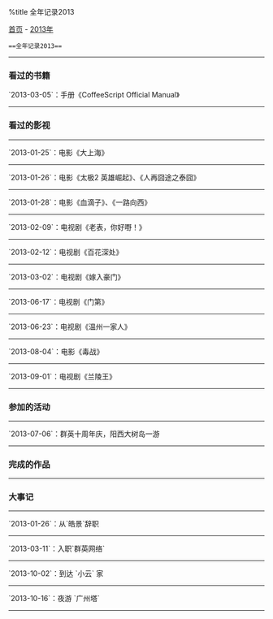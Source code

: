 %title 全年记录2013

[[../../index|首页]] - [[index|2013年]]
 ==全年记录2013==
----
===看过的书籍===

`2013-03-05`：手册《CoffeeScript Official Manual》
----
===看过的影视===
----
`2013-01-25`：电影《大上海》
----
`2013-01-26`：电影《太极2 英雄崛起》、《人再囧途之泰囧》
----
`2013-01-28`：电影《血滴子》、《一路向西》
----
`2013-02-09`：电视剧《老表，你好嘢！》
----
`2013-02-12`：电视剧《百花深处》
----
`2013-03-02`：电视剧《嫁入豪门》
----
`2013-06-17`：电视剧《门第》
----
`2013-06-23`：电视剧《温州一家人》
----
`2013-08-04`：电影《毒战》
----
`2013-09-01`：电视剧《兰陵王》
----
===参加的活动===
----
`2013-07-06`：群英十周年庆，阳西大树岛一游
----
===完成的作品===
----
===大事记===
----
`2013-01-26`：从`皓景`辞职
----
`2013-03-11`：入职`群英网络`
----
`2013-10-02`：到达 `小云` 家
----
`2013-10-16`：夜游 `广州塔`
----
